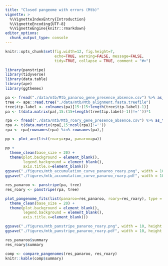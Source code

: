 ```yaml
---
title: "Closed pangeome with errors (Mtb)"
vignette: >
  %\VignetteIndexEntry{Introduction}
  %\VignetteEncoding{UTF-8}
  %\VignetteEngine{knitr::rmarkdown}
editor_options: 
  chunk_output_type: console
---
```


```r
knitr::opts_chunk$set(fig.width=12, fig.height=7,
                      echo=TRUE, warning=FALSE, message=FALSE,
                      tidy=TRUE, collapse = TRUE, comment = "#>")
```

```r
library(panstripe)
library(tidyverse)
library(data.table)
library(ape)
library(ggthemes)
```

```r
pa <- fread("./data/mtb/Mtb_panaroo_gene_presence_absence.csv") %>% as_tibble()
tree <- ape::read.tree("./data/mtb/Mtb_alignment.fasta.treefile")
tree$tip.label <- colnames(pa)[15:(15+length(tree$tip.label)-1)]
pa <- t(data.matrix(pa[,15:(15+length(tree$tip.label)-1)]!=''))*1
```

```r
rpa <- fread("./data/mtb/Mtb_roary_gene_presence_absence.csv") %>% as_tibble()
rpa <- t(data.matrix(rpa[,15:ncol(rpa)]!=''))
rpa <- rpa[rownames(rpa) %in% rownames(pa),]
```

```r
pp <- plot_acc(list(roary=rpa, panaroo=pa)) 

pp +
  theme_clean(base_size = 20) +
  theme(plot.background = element_blank(),
        legend.background = element_blank(),
        axis.title.x=element_blank()) 
ggsave("./figures/mtb_accumulation_curve_panaroo_roary.png", width = 10, height = 7)
ggsave("./figures/mtb_accumulation_curve_panaroo_roary.pdf", width = 10, height = 7)
```

```r
res_panaroo <- panstripe(pa, tree)
res_roary <- panstripe(rpa, tree)
```

```r
plot_pangenome_fits(list(panaroo=res_panaroo, roary=res_roary), type = 'individual', include_data = TRUE) +
  theme_clean(base_size = 20) +
  theme(plot.background = element_blank(),
        legend.background = element_blank(),
        axis.title.x=element_blank())

ggsave("./figures/mtb_panstripe_panaroo_roary.png", width = 10, height = 7)
ggsave("./figures/mtb_panstripe_panaroo_roary.pdf", width = 10, height = 7)
```

```r
res_panaroo$summary
res_roary$summary
```

```r
comp <- compare_pangenomes(res_panaroo, res_roary)
knitr::kable(comp$summary)
```
